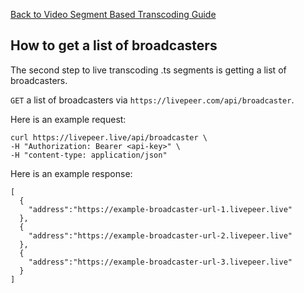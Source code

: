 
<DocsLayout>

[Back to Video Segment Based Transcoding Guide](/docs/guides/segment-based-ingest/segment-based-ingest)

## How to get a list of broadcasters

The second step to live transcoding .ts segments is getting a list of
broadcasters.

`GET` a list of broadcasters via `https://livepeer.com/api/broadcaster`.

Here is an example request:

```
curl https://livepeer.live/api/broadcaster \
-H "Authorization: Bearer <api-key>" \
-H "content-type: application/json" 
```

Here is an example response:
```
[
  {
    "address":"https://example-broadcaster-url-1.livepeer.live"
  },
  {
    "address":"https://example-broadcaster-url-2.livepeer.live"
  },
  {
    "address":"https://example-broadcaster-url-3.livepeer.live"
  }
]
```

</DocsLayout>

